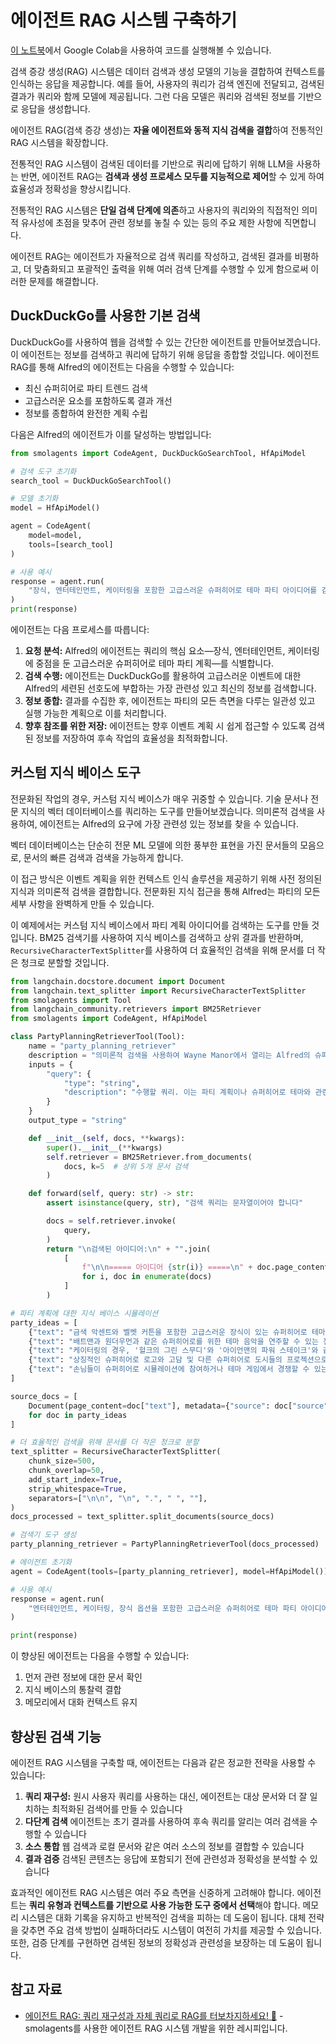 # 에이전트 RAG 시스템 구축하기

<Tip>
<a href="https://huggingface.co/agents-course/notebooks/blob/main/unit2/smolagents/retrieval_agents.ipynb" target="_blank">이 노트북</a>에서 Google Colab을 사용하여 코드를 실행해볼 수 있습니다.
</Tip>

검색 증강 생성(RAG) 시스템은 데이터 검색과 생성 모델의 기능을 결합하여 컨텍스트를 인식하는 응답을 제공합니다. 예를 들어, 사용자의 쿼리가 검색 엔진에 전달되고, 검색된 결과가 쿼리와 함께 모델에 제공됩니다. 그런 다음 모델은 쿼리와 검색된 정보를 기반으로 응답을 생성합니다.

에이전트 RAG(검색 증강 생성)는 **자율 에이전트와 동적 지식 검색을 결합**하여 전통적인 RAG 시스템을 확장합니다. 

전통적인 RAG 시스템이 검색된 데이터를 기반으로 쿼리에 답하기 위해 LLM을 사용하는 반면, 에이전트 RAG는 **검색과 생성 프로세스 모두를 지능적으로 제어**할 수 있게 하여 효율성과 정확성을 향상시킵니다.

전통적인 RAG 시스템은 **단일 검색 단계에 의존**하고 사용자의 쿼리와의 직접적인 의미적 유사성에 초점을 맞추어 관련 정보를 놓칠 수 있는 등의 주요 제한 사항에 직면합니다. 

에이전트 RAG는 에이전트가 자율적으로 검색 쿼리를 작성하고, 검색된 결과를 비평하고, 더 맞춤화되고 포괄적인 출력을 위해 여러 검색 단계를 수행할 수 있게 함으로써 이러한 문제를 해결합니다.

## DuckDuckGo를 사용한 기본 검색

DuckDuckGo를 사용하여 웹을 검색할 수 있는 간단한 에이전트를 만들어보겠습니다. 이 에이전트는 정보를 검색하고 쿼리에 답하기 위해 응답을 종합할 것입니다. 에이전트 RAG를 통해 Alfred의 에이전트는 다음을 수행할 수 있습니다:

* 최신 슈퍼히어로 파티 트렌드 검색
* 고급스러운 요소를 포함하도록 결과 개선
* 정보를 종합하여 완전한 계획 수립

다음은 Alfred의 에이전트가 이를 달성하는 방법입니다:

```python
from smolagents import CodeAgent, DuckDuckGoSearchTool, HfApiModel

# 검색 도구 초기화
search_tool = DuckDuckGoSearchTool()

# 모델 초기화
model = HfApiModel()

agent = CodeAgent(
    model=model,
    tools=[search_tool]
)

# 사용 예시
response = agent.run(
    "장식, 엔터테인먼트, 케이터링을 포함한 고급스러운 슈퍼히어로 테마 파티 아이디어를 검색해주세요."
)
print(response)
```

에이전트는 다음 프로세스를 따릅니다:

1. **요청 분석:** Alfred의 에이전트는 쿼리의 핵심 요소—장식, 엔터테인먼트, 케이터링에 중점을 둔 고급스러운 슈퍼히어로 테마 파티 계획—를 식별합니다.
2. **검색 수행:** 에이전트는 DuckDuckGo를 활용하여 고급스러운 이벤트에 대한 Alfred의 세련된 선호도에 부합하는 가장 관련성 있고 최신의 정보를 검색합니다.
3. **정보 종합:** 결과를 수집한 후, 에이전트는 파티의 모든 측면을 다루는 일관성 있고 실행 가능한 계획으로 이를 처리합니다.
4. **향후 참조를 위한 저장:** 에이전트는 향후 이벤트 계획 시 쉽게 접근할 수 있도록 검색된 정보를 저장하여 후속 작업의 효율성을 최적화합니다.

## 커스텀 지식 베이스 도구

전문화된 작업의 경우, 커스텀 지식 베이스가 매우 귀중할 수 있습니다. 기술 문서나 전문 지식의 벡터 데이터베이스를 쿼리하는 도구를 만들어보겠습니다. 의미론적 검색을 사용하여, 에이전트는 Alfred의 요구에 가장 관련성 있는 정보를 찾을 수 있습니다.

벡터 데이터베이스는 단순히 전문 ML 모델에 의한 풍부한 표현을 가진 문서들의 모음으로, 문서의 빠른 검색과 검색을 가능하게 합니다. 

이 접근 방식은 이벤트 계획을 위한 컨텍스트 인식 솔루션을 제공하기 위해 사전 정의된 지식과 의미론적 검색을 결합합니다. 전문화된 지식 접근을 통해 Alfred는 파티의 모든 세부 사항을 완벽하게 만들 수 있습니다.

이 예제에서는 커스텀 지식 베이스에서 파티 계획 아이디어를 검색하는 도구를 만들 것입니다. BM25 검색기를 사용하여 지식 베이스를 검색하고 상위 결과를 반환하며, `RecursiveCharacterTextSplitter`를 사용하여 더 효율적인 검색을 위해 문서를 더 작은 청크로 분할할 것입니다.

```python
from langchain.docstore.document import Document
from langchain.text_splitter import RecursiveCharacterTextSplitter
from smolagents import Tool
from langchain_community.retrievers import BM25Retriever
from smolagents import CodeAgent, HfApiModel

class PartyPlanningRetrieverTool(Tool):
    name = "party_planning_retriever"
    description = "의미론적 검색을 사용하여 Wayne Manor에서 열리는 Alfred의 슈퍼히어로 테마 파티를 위한 관련 파티 계획 아이디어를 검색합니다."
    inputs = {
        "query": {
            "type": "string",
            "description": "수행할 쿼리. 이는 파티 계획이나 슈퍼히어로 테마와 관련된 쿼리여야 합니다.",
        }
    }
    output_type = "string"

    def __init__(self, docs, **kwargs):
        super().__init__(**kwargs)
        self.retriever = BM25Retriever.from_documents(
            docs, k=5  # 상위 5개 문서 검색
        )

    def forward(self, query: str) -> str:
        assert isinstance(query, str), "검색 쿼리는 문자열이어야 합니다"

        docs = self.retriever.invoke(
            query,
        )
        return "\n검색된 아이디어:\n" + "".join(
            [
                f"\n\n===== 아이디어 {str(i)} =====\n" + doc.page_content
                for i, doc in enumerate(docs)
            ]
        )

# 파티 계획에 대한 지식 베이스 시뮬레이션
party_ideas = [
    {"text": "금색 악센트와 벨벳 커튼을 포함한 고급스러운 장식이 있는 슈퍼히어로 테마의 가면 무도회.", "source": "파티 아이디어 1"},
    {"text": "배트맨과 원더우먼과 같은 슈퍼히어로를 위한 테마 음악을 연주할 수 있는 전문 DJ를 고용하세요.", "source": "엔터테인먼트 아이디어"},
    {"text": "케이터링의 경우, '헐크의 그린 스무디'와 '아이언맨의 파워 스테이크'와 같이 슈퍼히어로의 이름을 딴 요리를 제공하세요.", "source": "케이터링 아이디어"},
    {"text": "상징적인 슈퍼히어로 로고와 고담 및 다른 슈퍼히어로 도시들의 프로젝션으로 장소를 장식하세요.", "source": "장식 아이디어"},
    {"text": "손님들이 슈퍼히어로 시뮬레이션에 참여하거나 테마 게임에서 경쟁할 수 있는 VR을 통한 인터랙티브 체험.", "source": "엔터테인먼트 아이디어"}
]

source_docs = [
    Document(page_content=doc["text"], metadata={"source": doc["source"]})
    for doc in party_ideas
]

# 더 효율적인 검색을 위해 문서를 더 작은 청크로 분할
text_splitter = RecursiveCharacterTextSplitter(
    chunk_size=500,
    chunk_overlap=50,
    add_start_index=True,
    strip_whitespace=True,
    separators=["\n\n", "\n", ".", " ", ""],
)
docs_processed = text_splitter.split_documents(source_docs)

# 검색기 도구 생성
party_planning_retriever = PartyPlanningRetrieverTool(docs_processed)

# 에이전트 초기화
agent = CodeAgent(tools=[party_planning_retriever], model=HfApiModel())

# 사용 예시
response = agent.run(
    "엔터테인먼트, 케이터링, 장식 옵션을 포함한 고급스러운 슈퍼히어로 테마 파티 아이디어를 찾아주세요."
)

print(response)
```

이 향상된 에이전트는 다음을 수행할 수 있습니다:
1. 먼저 관련 정보에 대한 문서 확인
2. 지식 베이스의 통찰력 결합
3. 메모리에서 대화 컨텍스트 유지

## 향상된 검색 기능

에이전트 RAG 시스템을 구축할 때, 에이전트는 다음과 같은 정교한 전략을 사용할 수 있습니다:

1. **쿼리 재구성:** 원시 사용자 쿼리를 사용하는 대신, 에이전트는 대상 문서와 더 잘 일치하는 최적화된 검색어를 만들 수 있습니다
2. **다단계 검색** 에이전트는 초기 결과를 사용하여 후속 쿼리를 알리는 여러 검색을 수행할 수 있습니다
3. **소스 통합** 웹 검색과 로컬 문서와 같은 여러 소스의 정보를 결합할 수 있습니다
4. **결과 검증** 검색된 콘텐츠는 응답에 포함되기 전에 관련성과 정확성을 분석할 수 있습니다

효과적인 에이전트 RAG 시스템은 여러 주요 측면을 신중하게 고려해야 합니다. 에이전트는 **쿼리 유형과 컨텍스트를 기반으로 사용 가능한 도구 중에서 선택**해야 합니다. 메모리 시스템은 대화 기록을 유지하고 반복적인 검색을 피하는 데 도움이 됩니다. 대체 전략을 갖추면 주요 검색 방법이 실패하더라도 시스템이 여전히 가치를 제공할 수 있습니다. 또한, 검증 단계를 구현하면 검색된 정보의 정확성과 관련성을 보장하는 데 도움이 됩니다.

## 참고 자료

- [에이전트 RAG: 쿼리 재구성과 자체 쿼리로 RAG를 터보차지하세요! 🚀](https://huggingface.co/learn/cookbook/agent_rag) - smolagents를 사용한 에이전트 RAG 시스템 개발을 위한 레시피입니다. 
